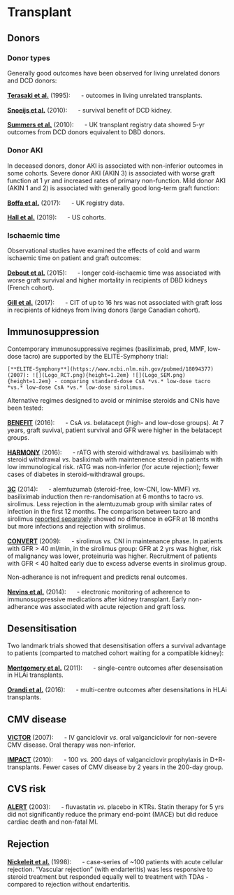 # Transplant

## Donors

### Donor types

Generally good outcomes have been observed for living unrelated donors and DCD donors:

[**Terasaki et al.**](https://www.ncbi.nlm.nih.gov/pubmed/7609748) (1995): ![](Logo_OBS.png){height=1.2em} - outcomes in living unrelated transplants.  

[**Snoeijs et al.**](https://www.ncbi.nlm.nih.gov/pubmed/20488954) (2010): ![](Logo_OBS.png){height=1.2em} - survival benefit of DCD kidney. 

[**Summers et al.**](https://www.ncbi.nlm.nih.gov/pubmed/20727576) (2010): ![](Logo_OBS.png){height=1.2em} - UK transplant registry data showed 5-yr outcomes from DCD donors equivalent to DBD donors.  


### Donor AKI

In deceased donors, donor AKI is associated with non-inferior outcomes in some cohorts.  Severe donor AKI (AKIN 3) is associated with worse graft function at 1 yr and increased rates of primary non-function.  Mild donor AKI (AKIN 1 and 2) is associated with generally good long-term graft function:    

[**Boffa et al.**](https://www.ncbi.nlm.nih.gov/pubmed/27428556) (2017): ![](Logo_OBS.png){height=1.2em} - UK registry data.  

[**Hall et al.**](https://www.ncbi.nlm.nih.gov/pubmed/30470437) (2019): ![](Logo_OBS.png){height=1.2em} - US cohorts.  


### Ischaemic time

Observational studies have examined the effects of cold and warm ischaemic time on patient and graft outcomes: 

[**Debout et al.**](https://www.ncbi.nlm.nih.gov/pubmed/25229341) (2015): ![](Logo_OBS.png){height=1.2em} - longer cold-ischaemic time was associated with worse graft survival and higher mortality in recipients of DBD kidneys (French cohort).  

[**Gill et al.**](https://www.ncbi.nlm.nih.gov/pubmed/28433384) (2017): ![](Logo_OBS.png){height=1.2em} - CIT of up to 16 hrs was not associated with graft loss in recipients of kidneys from living donors (large Canadian cohort).  


## Immunosuppression

Contemporary immunosuppressive regimes (basiliximab, pred, MMF, low-dose tacro) are supported by the ELITE-Symphony trial:

```block2
[**ELITE-Symphony**](https://www.ncbi.nlm.nih.gov/pubmed/18094377) (2007): ![](Logo_RCT.png){height=1.2em} ![](Logo_SEM.png){height=1.2em} - comparing standard-dose CsA *vs.* low-dose tacro *vs.* low-dose CsA *vs.* low-dose sirolimus.  

```

Alternative regimes designed to avoid or minimise steroids and CNIs have been tested:

[**BENEFIT**](https://www.ncbi.nlm.nih.gov/pubmed/26816011) (2016): ![](Logo_RCT.png){height=1.2em} - CsA *vs.* belatacept (high- and low-dose groups).  At 7 years, graft suvival, patient survival and GFR were higher in the belatacept groups.  

[**HARMONY**](https://www.ncbi.nlm.nih.gov/pubmed/27871759) (2016): ![](Logo_RCT.png){height=1.2em} - rATG with steroid withdrawal *vs.* basiliximab with steroid withdrawal *vs.* basliximab with maintenence steroid in patients with low immunological risk.  rATG was non-inferior (for acute rejection); fewer cases of diabetes in steroid-withdrawal groups.  

[**3C**](https://www.ncbi.nlm.nih.gov/pubmed/25078310) (2014): ![](Logo_RCT.png){height=1.2em} - alemtuzumab (steroid-free, low-CNI, low-MMF) *vs.* basiliximab induction then re-randomisation at 6 months to tacro *vs.* sirolimus.  Less rejection in the alemtuzumab group with similar rates of infection in the first 12 months.  The comparison between tacro and sirolimus [reported separately](https://www.ncbi.nlm.nih.gov/pubmed/29226570) showed no difference in eGFR at 18 months but more infections and rejection with sirolimus.  

[**CONVERT**](https://www.ncbi.nlm.nih.gov/pubmed/19155978) (2009): ![](Logo_RCT.png){height=1.2em} - sirolimus *vs.* CNI in maintenance phase.  In patients with GFR > 40 ml/min, in the sirolimus group: GFR at 2 yrs was higher, risk of malignancy was lower, proteinuria was higher.  Recruitment of patients with GFR < 40 halted early due to excess adverse events in sirolimus group.  


Non-adherance is not infrequent and predicts renal outcomes.  

[**Nevins et al.**](https://www.ncbi.nlm.nih.gov/pubmed/24831921) (2014): ![](Logo_OBS.png){height=1.2em} - electronic monitoring of adherence to immunosuppressive medications after kidney transplant. Early non-adherance was associated with acute rejection and graft loss.  


## Desensitisation

Two landmark trials showed that desensitisation offers a survival advantage to patients (comparted to matched cohort waiting for a compatible kidney):

[**Montgomery et al.**](https://www.ncbi.nlm.nih.gov/pubmed/21793744) (2011): ![](Logo_OBS.png){height=1.2em} - single-centre outcomes after desensisation in HLAi transplants. 

[**Orandi et al.**](https://www.ncbi.nlm.nih.gov/pubmed/26962729) (2016): ![](Logo_OBS.png){height=1.2em} - multi-centre outcomes after desensitations in HLAi transplants.  


## CMV disease

[**VICTOR**](https://www.ncbi.nlm.nih.gov/pubmed/17640310) (2007): ![](Logo_RCT.png){height=1.2em} - IV ganciclovir *vs.* oral valganciclovir for non-severe CMV disease.  Oral therapy was non-inferior.  

[**IMPACT**](https://www.ncbi.nlm.nih.gov/pubmed/21197713) (2010): ![](Logo_RCT.png){height=1.2em} - 100 *vs.* 200 days of valganciclovir prophylaxis in D+R- transplants.  Fewer cases of CMV disease by 2 years in the 200-day group.  


## CVS risk {#statin_Tx}

[**ALERT**](https://www.ncbi.nlm.nih.gov/pubmed/12814712) (2003): ![](Logo_RCT.png){height=1.2em} - fluvastatin *vs.* placebo in KTRs. Statin therapy for 5 yrs did not significantly reduce the primary end-point (MACE) but did reduce cardiac death and non-fatal MI.  


## Rejection

[**Nickeleit et al.**](https://www.ncbi.nlm.nih.gov/pubmed/9644642) (1998): ![](Logo_OBS.png){height=1.2em} - case-series of ~100 patients with acute cellular rejection.  "Vascular rejection" (with endarteritis) was less responsive to steroid treatment but responded equally well to treatment with TDAs - compared to rejection without endarteritis.   
